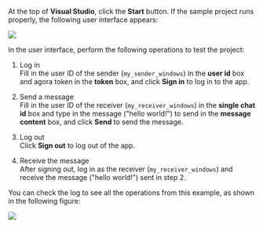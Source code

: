 <PlatformWrapper platform="windows">

At the top of **Visual Studio**, click the **Start** button. If the sample project runs properly, the following user interface appears:

![](https://web-cdn.agora.io/docs-files/1665386577667)

In the user interface, perform the following operations to test the project:

1. Log in  
Fill in the user ID of the sender (`my_sender_windows`) in the **user id** box and agora token in the **token** box, and click **Sign in** to log in to the app.

2. Send a message  
Fill in the user ID of the receiver (`my_receiver_windows`) in the **single chat id** box and type in the message ("hello world!") to send in the **message content** box, and click **Send** to send the message.

3. Log out  
Click **Sign out** to log out of the app.

4. Receive the message  
After signing out, log in as the receiver (`my_receiver_windows`) and receive the message ("hello world!") sent in step 2.

You can check the log to see all the operations from this example, as shown in the following figure:

![](https://web-cdn.agora.io/docs-files/1665386618721)

</PlatformWrapper>